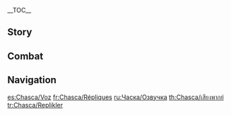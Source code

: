 {{CharacterTabs}}
{{LanguageTabs}}
__TOC__
==Story==
{{VO/Story
|character           = Chasca
|language            = en
|name                = Chasca

<!-- Hello -->
|vo_01_01_title      = Hello
|vo_01_01_file       = VO_{language}{character} Hello.ogg
|vo_01_01_tx         = Chasca, [[Flower-Feather Clan]]. Any disputes you need me to end for you? Depending on the situation, it could cost you a little dignity, a few drinks, or potentially... a round of ammo.

<!-- Chats -->
|vo_02_01_title      = Chat: Bird's-Eye View
|vo_02_01_file       = VO_{language}{character} Chat - Bird's-Eye View.ogg
|vo_02_01_tx         = When you lose your way, gaining some altitude can bring some perspective.

|vo_02_02_title      = Chat: Whispers
|vo_02_02_file       = VO_{language}{character} Chat - Whispers.ogg
|vo_02_02_tx         = I'd have lost myself long ago if I allowed myself to be led by the whispers of the [[Abyss]]. Surviving is tough, but taming the beast within is tougher.

|vo_02_03_title      = Chat: Peacemaker
|vo_02_03_file       = VO_{language}{character} Chat - Peacemaker.ogg
|vo_02_03_tx         = I'm a little out of practice these days... *yawn*... Any conflicts around? I'm in the mood for some peacemaking.

<!-- Weather -->
|vo_03_01_title      = When It Rains
|vo_03_01_file       = VO_{language}{character} When It Rains.ogg
|vo_03_01_tx         = Rain... My hair and feathers are gonna get soaked. Time for some preening when I get back.

|vo_03_02_title      = When Thunder Strikes
|vo_03_02_file       = VO_{language}{character} When Thunder Strikes.ogg
|vo_03_02_tx         = Huh, we're really gonna go flying in this weather? You think you can outrun a lightning strike?

|vo_03_03_title      = When It's Windy
|vo_03_03_file       = VO_{language}{character} When It's Windy.ogg
|vo_03_03_tx         = *sniff* There's prey upwind from us... Be ready to pounce.

|vo_03_04_title      = When the Wind Is Blowing
|vo_03_04_file       = VO_{language}{character} When the Wind Is Blowing.ogg
|vo_03_04_tx         = The wind's perfect &mdash; full speed ahead!

<!-- Greetings -->
|vo_04_01_title      = Good Morning
|vo_04_01_file       = VO_{language}{character} Good Morning.ogg
|vo_04_01_tx         = "The early [[qucusaur]] gets the worm," so I made some breakfast. Any plans for the day can wait until we've got some food in us.

|vo_04_02_title      = Good Afternoon
|vo_04_02_file       = VO_{language}{character} Good Afternoon.ogg
|vo_04_02_tx         = Afternoon. The sun shines strongest at this hour &mdash; good time to take a break.

|vo_04_03_title      = Good Evening
|vo_04_03_file       = VO_{language}{character} Good Evening.ogg
|vo_04_03_tx         = Any plans for dinner? If not, let's eat in the tribe. They always bring out the best food and drink for champions.

|vo_04_04_title      = Good Night
|vo_04_04_file       = VO_{language}{character} Good Night.ogg
|vo_04_04_tx         = Turning in for the night? Hmm... I've been flying all day, so I should also do some gun care.

<!-- About -->
|vo_05_01_title      = About {character}: Self-Confidence
|vo_05_01_file       = VO_{language}{character} About {character} - Self-Confidence.ogg
|vo_05_01_tx         = Back when the Flower-Feather Clan was responsible for patrolling and defending all of [[Natlan]], the flying squad was the best of the best &mdash; the fiercest warriors in the nation.<br>To this day, the pride felt by many Qucusaur riders borders on arrogance... Hmm? Me? No, I'm not arrogant. Just supremely confident.

|vo_05_02_title      = About {character}: Flower-Feather Clan
|vo_05_02_quest      = The Rainbow Destined to Burn
|vo_05_02_friendship = 4
|vo_05_02_file       = VO_{language}{character} About {character} - Flower-Feather Clan.ogg
|vo_05_02_tx         = ...When they first brought me back to the tribe, I didn't fit in at all. I felt so out of place &mdash; like an alien who suddenly got dropped into a human world... But [[Chuychu]] and her&mdash; I mean, our parents accepted me for who I was.<br>I'm eternally grateful that I met them, and for that reason, I will defend their beloved tribe... for as long as I live.
|vo_05_02_mention    = Chuychu

<!-- About Us -->
|vo_06_01_title      = About Us: Mediation
|vo_06_01_file       = VO_{language}{character} About Us - Mediation.ogg
|vo_06_01_tx         = With your skills, I doubt anyone in Natlan would dare start something with you. But there are exceptions to every rule, so if you ever find yourself in a situation you can't brute force your way out of, be sure to come to me. I'll straighten things out.

|vo_06_02_title      = About Us: Family
|vo_06_02_quest      = Guns and Wings
|vo_06_02_friendship = 6
|vo_06_02_file       = VO_{language}{character} About Us - Family.ogg
|vo_06_02_tx         = Thank you so much for helping with the [[Coya]] situation... I honestly don't know how things would've gone down without you there.<br>She's nowhere near as hostile toward humans anymore, but it'll still take her some time to get used to them. Old habits die hard.<br>[[Chime]], on the other hand? Loves hanging out with the tribe. She gets along really well with [[Yatlan]] and the other kids... Heh, watching them play together, it sometimes reminds me of me and Coya when we were little.<br>Anyway, now [[Chimpu|Mom]]'s the one being difficult... I don't know what's gotten into her recently. She keeps nagging me to build a nest of my own like Coya. And she's all, "maybe it's time to expand your family even further"... Where is all this coming from? ...Hmm? What are you smiling about?
|vo_06_02_mention    = Coya, Chime, Yatlan, Chimpu

<!-- Miscellany I -->
|vo_07_01_title      = About the [[Vision]]
|vo_07_01_friendship = 4
|vo_07_01_file       = VO_{language}{character} About the Vision.ogg
|vo_07_01_tx         = This Vision played a major part in my fight against the Abyss. If it hadn't shown up when it did, I don't know who I would be today.

|vo_07_02_title      = Something to Share
|vo_07_02_file       = VO_{language}{character} Something to Share.ogg
|vo_07_02_tx         = People often find it embarrassing to open up about their childhood mistakes... Why is that? Whether you're a human or a Qucusaur, you can only grow by learning from your past mistakes.<br>That's why I'm not shy about my history of mindlessly lashing out as a kid. Nowadays, I never draw my gun without thinking it through first, even if just for a couple of seconds... or maybe a half second.

|vo_07_03_title      = Interesting Things
|vo_07_03_file       = VO_{language}{character} Interesting Things.ogg
|vo_07_03_tx         = Natlan has a lot of very tall trees. You get great visibility from up top, and they're good places to launch off. You wanna try? Don't worry, I'll catch you if you fall.

<!-- About Others -->
|vo_08_01_title      = About [[Kachina]]
|vo_08_01_quest      = Black Stone Under a White Stone
|vo_08_01_friendship = 4
|vo_08_01_file       = VO_{language}{character} About Kachina.ogg
|vo_08_01_tx         = "Every Qucusaur falls from its nest before it learns to fly." Kachina didn't magically become a champion overnight. Her victory was a result of consistent, tireless effort over a very long time. She's an outstanding warrior who deserves all the honor and respect she can get.
|vo_08_01_mention    = Kachina

|vo_08_02_title      = About [[Mualani]]
|vo_08_02_friendship = 4
|vo_08_02_file       = VO_{language}{character} About Mualani.ogg
|vo_08_02_tx         = Mualani says we got into a fight as kids over some toy we both wanted, but I don't remember any of that.<br>Hmm... I wonder if it's because I got into so many fights that I just lost track of them all? I also wonder if it was actually her surfboard I was after, rather than a toy... I'll bet I just wanted the ability to go hunting on water.<br>Heh, whatever it was, I doubt our feud lasted more than a day. It never does with Mualani.
|vo_08_02_mention    = Mualani

|vo_08_03_title      = About [[Xilonen]]
|vo_08_03_friendship = 4
|vo_08_03_file       = VO_{language}{character} About Xilonen.ogg
|vo_08_03_tx         = She might come across as low-energy, but make no mistake &mdash; she's one of the most diligent people you'll ever meet.<br>When I asked her to build my gun for me, I barely put any thought into it, just gave her a general idea of what I wanted, and left it with her. Then, once she started working on it in earnest, she spent an entire day questioning me &mdash; what would a typical day's flying look like, how often I was expecting to use it, and so on &mdash; and by the end of the day, there were abandoned designs schemes all over the floor... I was so exhausted that I fell asleep even before she did.<br>Then she wrote a whole maintenance guide, which she forced me to learn by heart so I wouldn't come bugging her with issues every day... Well, that's what she said. But I suspect her real reason was that she wanted to make sure I'd look after myself and fly safe.
|vo_08_03_mention    = Xilonen

|vo_08_04_title      = About [[Mavuika]]
|vo_08_04_friendship = 4
|vo_08_04_file       = VO_{language}{character} About Mavuika.ogg
|vo_08_04_tx         = Some people compare me to the Pyro Archon because of my track record in the [[Pilgrimage]]. It's a meaningless comparison. If the Pilgrimage was a tree, and I was a vulture on the highest branch, then the Pyro Archon would be the sun in the sky... The stronger you get, the more you appreciate the sheer size of the gulf between you and her. I just won a few championships &mdash; she's the champion of an entire era.<br>But at least being on top with a clear view of the sky means I can see exactly how high I want to fly from here.
|vo_08_04_mention    = Mavuika

|vo_08_05_title      = About [[Kinich]]
|vo_08_05_friendship = 4
|vo_08_05_file       = VO_{language}{character} About Kinich.ogg
|vo_08_05_tx         = When I first saw [[Ajaw]], I thought "Oh, Kinich has a [[saurian]] he treats like family, too"... Blissfully unaware of how far off the mark I was. Their relationship is... truly one-of-a-kind.<br>Although I will say, Ajaw's mastery of the human language makes me pretty envious. I wish mom could talk like that, too, so we could do away with the whole body-language-based guesswork-game.
|vo_08_05_mention    = Kinich, Ajaw, Chimpu

|vo_08_06_title      = About [[Citlali]]
|vo_08_06_friendship = 4
|vo_08_06_file       = VO_{language}{character} About Citlali.ogg
|vo_08_06_tx         = My dad told me that when I was little, they gathered all of the most learned elders in Natlan and asked them to come up with a plan for managing my Abyss condition. They all disagreed on the best approach, and it turned into a drawn-out debate. At some point, Citlali quietly left the room, but they were all too busy arguing to notice. When she got back, she put some food and wine down in front of her, ignored everyone, and just started eating... the table suddenly went very quiet.<br>Just by looking at her, you'd never know how much seniority and experience she has.
|vo_08_06_mention    = Citlali, Cusco

|vo_08_07_title      = About [[Ifa]]
|vo_08_07_quest      = Guns and Wings
|vo_08_07_friendship = 4
|vo_08_07_file       = VO_{language}{character} About Ifa.ogg
|vo_08_07_tx         = Chuychu and my dad have discussed medicine with him countless times. So after I got back from the airborne workshop, the first thing I did was take Coya to get checked out by him. But he seemed so dismissive &mdash; he took one glance, said "it's nothing serious, [[Cusco]] can handle it," and then immediately left to deal with another patient... *sigh* He was right, of course. I was just worrying too much.
|vo_08_07_mention    = Ifa, Chuychu, Cusco

|vo_08_08_title      = About [[Iansan]]
|vo_08_08_friendship = 4
|vo_08_08_file       = VO_{language}{character} About Iansan.ogg
|vo_08_08_tx         = I've always felt that training oneself and training others are two very different skillsets. Very few people have them both, but Iansan has them in spades.<br>I, for one, am not very good at teaching other people. Whenever I'm trying to demonstrate something to the flying squad, I spend forever trying to explain some basic, boring detail that seems intuitive to me... only to have everyone ask, "What's intuitive about that!?"<br>If only Iansan could tutor them, I bet we'd have twice as many candidates pass the flying trials each year... Shame that her training program doesn't include flying.
|vo_08_08_mention    = Iansan

<!-- More About -->
|vo_09_01_title      = More about {character}: I
|vo_09_01_file       = VO_{language}{character} More About {character} - 01.ogg
|vo_09_01_tx         = As a peacemaker, I know full well that violence isn't always the answer. But in many cases, having the capacity for violence makes people much more willing to listen to reason.

|vo_09_02_title      = More About {character}: II
|vo_09_02_friendship = 3
|vo_09_02_file       = VO_{language}{character} More About {character} - 02.ogg
|vo_09_02_tx         = The warriors of the Flower-Feather Clan are a proud bunch, but the Qucusaurs are a prouder bunch still. Anyone who aspires to become a Rider has to train relentlessly and then win their approval &mdash; even me, and I was practically one of them growing up. It's only fair, though. Allowing a rookie to ride a Qucusaur into the skies would be highly irresponsible for both the Qucusaur and the Rider.

|vo_09_03_title      = More About {character}: III
|vo_09_03_friendship = 4
|vo_09_03_file       = VO_{language}{character} More About {character} - 03.ogg
|vo_09_03_tx         = Sometimes, after failing the flying trials countless times and never winning the Qucusaurs' approval, people lose all their motivation and decide to call it quits. In the Flower-Feather Clan, we call those people the "Wingless"... But generally, only the most outstanding warriors even attempt the flying trials in the first place. Their fighting spirit may have faded out, but it will one day burn again. And until that day comes, we will quietly watch over them, just as the Qucusaurs watch over their unfledged young.

|vo_09_04_title      = More About {character}: IV
|vo_09_04_quest      = The Rainbow Destined to Burn
|vo_09_04_friendship = 5
|vo_09_04_file       = VO_{language}{character} More About {character} - 04.ogg
|vo_09_04_tx         = I was never able to enjoy a proper, happy childhood, but when I was on the brink of death, momma bird gave me a new life, and when I was lost and directionless, Chuychu gave me something to believe in. Behind me, I have my saurian family, my human family, and every other creature in the family we call Natlan. So I will not be defeated. Not by the Abyss, and not by life's hardships. Watch me, I will transcend it all!
|vo_09_04_mention    = Chuychu, Chimpu

|vo_09_05_title      = More About {character}: V
|vo_09_05_quest      = Guns and Wings
|vo_09_05_friendship = 6
|vo_09_05_file       = VO_{language}{character} More About {character} - 05.ogg
|vo_09_05_tx         = Chuychu hoped I'd become a hero. So... I can't give up. I have to stay strong, for her sake...<br>But when the relic exploded, and Coya dove in front of me, I... the same fear of losing my sister came flooding back again...<br>Sorry, I just don't really know who I can talk to about this kind of stuff. I usually push it to the back of my mind... But I feel much better now.<br>Since I can't forget that fear, I guess I'll try the opposite: remember it, own it. And eventually... transcend it.
|vo_09_05_mention    = Chuychu, Coya

<!-- Miscellany II -->
|vo_10_01_title      = {character}'s Hobbies
|vo_10_01_file       = VO_{language}{character} Hobbies.ogg
|vo_10_01_tx         = Starting fights is more trouble than it's worth. Gets you into too much trouble. Now, ending fights, on the other hand, much more acceptable. This is why I love being a peacemaker, because the fights come to me... Heh, I'm just kidding, of course.

|vo_10_02_title      = {character}'s Troubles
|vo_10_02_file       = VO_{language}{character} Troubles.ogg
|vo_10_02_tx         = The Abyssal energy. Not because it affects me that much &mdash; it doesn't anymore. More because of how much it makes the people around me worry about my safety.

|vo_10_03_title      = Favorite Food
|vo_10_03_file       = VO_{language}{character} Favorite Food.ogg
|vo_10_03_tx         = Growing up by the sea, I mostly ate raw fish, and after I came to the tribe, I grew to love Flash-Grilled Steak... Qucusaurs and humans have wildly different diets, but I enjoy them both.

|vo_10_04_title      = Least Favorite Food
|vo_10_04_file       = VO_{language}{character} Least Favorite Food.ogg
|vo_10_04_tx         = Anything with too much alcohol, I guess. Not because I don't like drinking &mdash; I just need to watch my intake very carefully before a flight. But you get some food where the scent of the alcohol is masked by the other flavors... Looks tasty, smells delicious, so you take a bite, and then... uh-oh, it's a trap.

<!-- Receiving a Gift -->
|vo_11_01_title      = Receiving a Gift: I
|vo_11_01_file       = VO_{language}{character} Receiving a Gift - 01.ogg
|vo_11_01_tx         = I'm telling you, this dish plus a nice wine would increase the chances of mediation success by thirty percent. Heh, there's nothing quite like some good food and wine to put people in a good mood.

|vo_11_02_title      = Receiving a Gift: II
|vo_11_02_file       = VO_{language}{character} Receiving a Gift - 02.ogg
|vo_11_02_tx         = This is pretty good. Thanks.

|vo_11_03_title      = Receiving a Gift: III
|vo_11_03_file       = VO_{language}{character} Receiving a Gift - 03.ogg
|vo_11_03_tx         = Uh... Was this meant for the qucusaurs? ...Sorry, but this isn't the kind of thing they go for.

<!-- Birthday -->
|vo_12_01_title      = Birthday
|vo_12_01_file       = VO_{language}{character} Birthday.ogg
|vo_12_01_tx         = Here, take this gun. It's loaded with six rounds, including an extra-special one. Find an open space and try it out &mdash; or better yet, fly up into the sky and do it there.<br>Ooh, you got the special round on the first try, huh? Luck's on your side today... That was a whistling birthday firework. I made it myself!<br>Hmm? ...What are the other five rounds? More fireworks, of course! But they're the trial runs that I made before the one you just fired off. The color's different, and they're not perfect. Next year, I'll do my best to make a full six top-quality rounds for you.

<!-- Feelings About Ascension -->
|vo_13_01_title      = Feelings About Ascension: Intro
|vo_13_01_ascension  = 1
|vo_13_01_file       = VO_{language}{character} Feelings About Ascension - 01.ogg
|vo_13_01_tx         = Huh, is that a new bullet in the chamber?

|vo_13_02_title      = Feelings About Ascension: Building Up
|vo_13_02_ascension  = 2
|vo_13_02_file       = VO_{language}{character} Feelings About Ascension - 02.ogg
|vo_13_02_tx         = Need me to mediate anything? Tribal trouble? Or an all-out war, maybe?

|vo_13_03_title      = Feelings About Ascension: Climax
|vo_13_03_ascension  = 4
|vo_13_03_file       = VO_{language}{character} Feelings About Ascension - 03.ogg
|vo_13_03_tx         = There's an urge to fight that runs in my veins... But now, I know how to put it to good use.

|vo_13_04_title      = Feelings About Ascension: Conclusion
|vo_13_04_ascension  = 6
|vo_13_04_file       = VO_{language}{character} Feelings About Ascension - 04.ogg
|vo_13_04_tx         = "Kindness should always be repaid, and merit rewarded." This is one universal principle that holds true for both the Qucusaur and human worlds. From this day forth, no matter where you go, my wings and my guns will always be at your service.
}}

==Combat==
{{Combat VO
|character           = Chasca
|language            = en

<!-- Elemental Skill -->|skill_1_tx          = Let's fly.
|skill_2_tx          = Hah!
|skill_3_tx          = Take me up.

<!-- Elemental Burst -->|burst_1_tx          = Fire in the hole!
|burst_2_tx          = Hold on to your hats!
|burst_3_tx          = Knock 'em down.

<!-- Sprint Start -->|sprint-s_1_file     = Sprint Start 01,Sprint Start 02,Sprint Start 01,Sprint Start 02,Sprint Start 03
|sprint-s_2_file     = Sprint Start Air 01
|sprint-s_2_tx       = Giddy up!
|sprint-s_3_file     = Sprint Start Air 02

<!-- Deploying Wind Glider -->|glider_1_file       = Deploying Wind Glider 01,Deploying Wind Glider 02,Deploying Wind Glider 03

<!-- Opening Treasure Chest -->|chest_1_tx          = Dividing the loot is often a cause of conflict, but luckily for you, I don't really need this stuff.
|chest_2_tx          = [[Mora]] makes a lot of problems go away. So you can never have too much Mora, huh?
|chest_3_tx          = Ooh, shiny... It's so pretty...

<!-- Low HP -->|low-hp_1_tx         = A worthy fight...!
|low-hp_2_tx         = Now I'm all warmed up.
|low-hp_3_tx         = You want crazy? I'll show you crazy!

<!-- Ally Low HP -->|ally-low-hp_1_tx    = ...Hey, no dying!
|ally-low-hp_2_tx    = Get behind me!

<!-- Fallen -->|fallen_1_tx         = Momma... Bird...
|fallen_2_tx         = Couldn't... transcend...
|fallen_3_tx         = I'm... falling...

<!-- Light Hit Taken -->|hit-l_1_file        = Light Hit Taken 01,Light Hit Taken 02,Light Hit Taken 03,Light Hit Taken 04,Light Hit Taken 05,Light Hit Taken 06

<!-- Heavy Hit Taken -->|hit-h_1_tx          = This is about to get messy...
|hit-h_2_tx          = ...Again!
|hit-h_3_file        = Heavy Hit Taken 03,Heavy Hit Taken 04,Heavy Hit Taken 05,Heavy Hit Taken 06

<!-- Joining Party -->|join_1_tx           = Alright, whose wings need clipping?
|join_2_tx           = The breeze is restless today.
|join_3_tx           = Chamber full and ready to roll.

<!-- Character Idles -->|idle_1_file         = Standby 01

<!-- Light Attack -->|atk-l_1_file        = Light Attack 01,Light Attack 02,Light Attack 03,Light Attack 04,Light Attack 05,Light Attack 06,Light Attack 07,Light Attack 01,Light Attack 03
|atk-l_2_file        = Light Attack Air 01
|atk-l_3_file        = Light Attack Air 03
|atk-l_3_tx          = Comin' in.

<!-- Mid Attack -->|atk-m_1_file        = Mid Attack 01,Mid Attack 02,Mid Attack 03
|atk-m_2_file        = Attack Down 01, Attack Down 02, Attack Down 03

<!-- Heavy Attack -->|atk-h_1_file        = Heavy Attack 01,Heavy Attack 02,Heavy Attack 03,Heavy Attack 01,Heavy Attack 02,Heavy Attack 03
|atk-h_2_file        = Heavy Attack Air 01
|atk-h_2_tx          = Locked on!
|atk-h_3_file        = Heavy Attack Air 02
|atk-h_3_tx          = Open fire!
|atk-h_4_file        = Heavy Attack Air 03
|atk-h_4_tx          = Bull's eye!

<!-- Climbing -->|climb_1_file        = Climbing 01,Climbing 02,Climbing 03

<!-- Climbing Breath -->|climb-b_1_file      = Climbing Breath 01,Climbing Breath 02,Climbing Breath 03

<!-- Jumping -->|jump_1_file         = Jumping 01,Jumping 02,Jumping 03,Jumping 04,Jumping 05

<!-- Nightsoul Transmission -->
|nightsoul_1_file      = Nightsoul Transmission 01
|nightsoul_1_actual_tx = Let's burn this breeze!
}}

==Navigation==
{{Character Navbox|VO}}

[[es:Chasca/Voz]]
[[fr:Chasca/Répliques]]
[[ru:Часка/Озвучка]]
[[th:Chasca/เสียงพากย์]]
[[tr:Chasca/Replikler]]